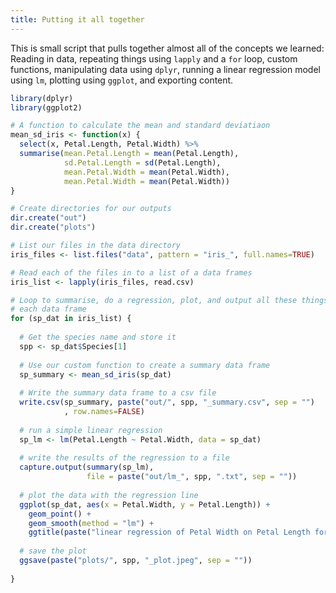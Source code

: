 ```yaml
---
title: Putting it all together
---
```


This is small script that pulls together almost all of the concepts we learned: 
Reading in data, repeating things using `lapply` and a `for` loop, custom functions, 
manipulating data using `dplyr`, running a linear regression model using `lm`, 
plotting using `ggplot`, and exporting content.

```r
library(dplyr)
library(ggplot2)

# A function to calculate the mean and standard deviatiaon
mean_sd_iris <- function(x) {
  select(x, Petal.Length, Petal.Width) %>%
  summarise(mean.Petal.Length = mean(Petal.Length), 
            sd.Petal.Length = sd(Petal.Length), 
            mean.Petal.Width = mean(Petal.Width), 
            mean.Petal.Width = mean(Petal.Width))
}

# Create directories for our outputs
dir.create("out")
dir.create("plots")

# List our files in the data directory
iris_files <- list.files("data", pattern = "iris_", full.names=TRUE)

# Read each of the files in to a list of a data frames
iris_list <- lapply(iris_files, read.csv)

# Loop to summarise, do a regression, plot, and output all these things for 
# each data frame
for (sp_dat in iris_list) {
  
  # Get the species name and store it
  spp <- sp_dat$Species[1]
  
  # Use our custom function to create a summary data frame
  sp_summary <- mean_sd_iris(sp_dat)
  
  # Write the summary data frame to a csv file
  write.csv(sp_summary, paste("out/", spp, "_summary.csv", sep = "")
            , row.names=FALSE)
  
  # run a simple linear regression
  sp_lm <- lm(Petal.Length ~ Petal.Width, data = sp_dat)
  
  # write the results of the regression to a file
  capture.output(summary(sp_lm), 
                 file = paste("out/lm_", spp, ".txt", sep = ""))
  
  # plot the data with the regression line
  ggplot(sp_dat, aes(x = Petal.Width, y = Petal.Length)) + 
    geom_point() + 
    geom_smooth(method = "lm") + 
    ggtitle(paste("linear regression of Petal Width on Petal Length for Iris ", spp, sep=""))
  
  # save the plot
  ggsave(paste("plots/", spp, "_plot.jpeg", sep = ""))
  
}
```

